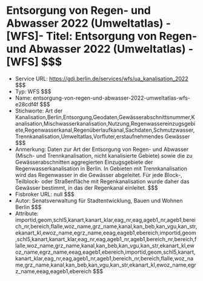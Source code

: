 # Entsorgung von Regen- und Abwasser 2022 (Umweltatlas) - [WFS]- Titel: Entsorgung von Regen- und Abwasser 2022 (Umweltatlas) - [WFS] $$$
- Service URL: https://gdi.berlin.de/services/wfs/ua_kanalisation_2022 $$$
- Typ: WFS $$$
- Name: entsorgung-von-regen-und-abwasser-2022-umweltatlas-wfs-e28cdf4f $$$
- Stichworte: Art der Kanalisation,Berlin,Entsorgung,Geodaten,Gewässerabschnittsnummer,Kanalisation,Mischwasserkanalisation,Nutzung,Regenwassereinzugsgebiete,Regenwasserkanal,Regenüberlaufkanal,Sachdaten,Schmutzwasser,Trennkanalisation,Umweltatlas,Vorfluter,erstaufnehmendes Gewässer $$$
- Anmerkung: Daten zur Art der Entsorgung von Regen- und Abwasser (Misch- und Trennkanalisation, nicht kanalisierte Gebiete) sowie die zu Gewässerabschnitten aggregierten Einzugsgebiete der Regenwasserkanalisation in Berlin.
In Gebieten mit Trennkanalisation wird das Regenwasser in die Gewässer abgeleitet. Für jede Block-, Teilblock- oder Straßenfläche mit Regenkanalisation wurde daher das Gewässer bestimmt, in das der Regenkanal einleitet. $$$
- Fisbroker URL: null $$$
- Autor: Senatsverwaltung für Stadtentwicklung, Bauen und Wohnen Berlin $$$
- Attribute: importid,geom,schl5,kanart,kanart_klar,eag_nr,eag,ageb1_nr,ageb1,bereich_nr,bereich,flalle,woz_name,grz_name,kanal,kan_beb,kan_vgu,kan_str,ekanart_kl,ewoz_name,egrz_name,eeag,eageb1,ebereich,importid,geom,schl5,kanart,kanart_klar,eag_nr,eag,ageb1_nr,ageb1,bereich_nr,bereich,flalle,woz_name,grz_name,kanal,kan_beb,kan_vgu,kan_str,ekanart_kl,ewoz_name,egrz_name,eeag,eageb1,ebereich,importid,geom,schl5,kanart,kanart_klar,eag_nr,eag,ageb1_nr,ageb1,bereich_nr,bereich,flalle,woz_name,grz_name,kanal,kan_beb,kan_vgu,kan_str,ekanart_kl,ewoz_name,egrz_name,eeag,eageb1,ebereich $$$
